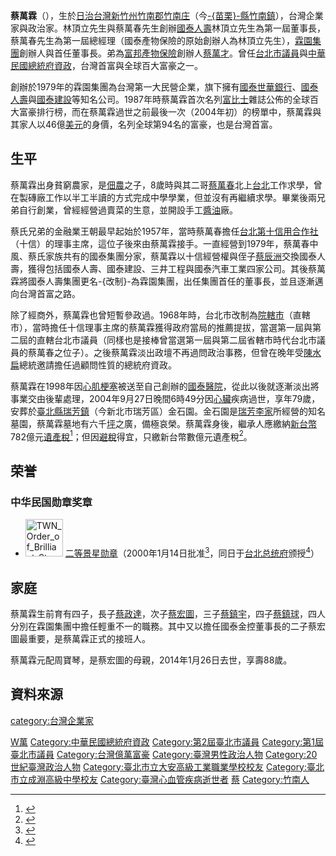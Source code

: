 {{Infobox_officeholder
| name = 蔡萬霖
| image name =
| 圖像說明 = 蔡萬霖資料照
| width = 200px
| sex = 男
| Native place = 
| now = 知名企業家
| period =
| party = {{無黨籍}}
| nationality = {{JPN-EMP}}（1924年–1945年）<br> {{ROC}}（1945年–2004年）
| date of birth = {{birth date|1924|11|10}}
| place of birth = {{TWN-JPN}}[[新竹州|新竹州]][[竹南郡|竹南郡]][[竹南街|竹南庄]]<br>（今[[苗栗縣|苗栗縣]][[竹南鎮|竹南鎮]]）
| date of death = {{death date and age|2004|9|27|1924|11|10}}
| place of death = {{TWN}}[[臺北市|臺北市]][[大安區_(臺北市)|大安區]]
| 墓地 =  {{TWN}}[[新北市|新北市]][[瑞芳區|瑞芳區]]金石園
| spouse = 周寶琴、蘇秀美
| children = 4子，包括：[[蔡宏圖|蔡宏圖]]
| educate =
*臺北商工專修學校（今[[大安高工|大安高工]]）畢業
*美國紐約聖若望大學名譽商學專士
| past =
*台北市議員
*霖園關係企業董事長
*國泰人壽保險股份有限公司名譽董事長
*國泰建設股份有限公司名譽董事長
*財團法人國泰綜合醫院董事長
*總統府資政<br><span style="color: blue;">（2000月05月20日-2004年5月20日）</span>
}}
'''蔡萬霖'''（{{bd|1924年|11月10日|2004年|9月27日|catIdx=T蔡}}），生於[[日治台灣|日治台灣]][[新竹州|新竹州]][[竹南郡|竹南郡]][[竹南街|竹南庄]]（今[[苗栗縣|-{苗栗}-縣]][[竹南鎮|竹南鎮]]），台灣企業家與政治家。林頂立先生與蔡萬春先生創辦[[國泰人壽|國泰人壽]]林頂立先生為第一屆董事長，蔡萬春先生為第一屆總經理（國泰產物保險的原始創辦人為林頂立先生），[[霖園集團|霖園集團]]創辦人與首任董事長。弟為[[富邦產物保險|富邦產物保險]]創辦人[[蔡萬才|蔡萬才]]。曾任[[台北市議員|台北市議員]]與[[中華民國總統府資政|中華民國總統府資政]]，台灣首富與全球百大富豪之一。

創辦於1979年的霖園集團為台灣第一大民營企業，旗下擁有[[國泰世華銀行|國泰世華銀行]]、[[國泰人壽|國泰人壽]]與[[國泰建設|國泰建設]]等知名公司。1987年時蔡萬霖首次名列[[富比士|富比士]]雜誌公佈的全球百大富豪排行榜，而在蔡萬霖過世之前最後一次（2004年初）的榜單中，蔡萬霖與其家人以46億[[美元|美元]]的身價，名列全球第94名的富豪，也是台灣首富。

==生平==

蔡萬霖出身貧窮農家，是[[佃農|佃農]]之子，8歲時與其二哥[[蔡萬春|蔡萬春]]北上[[台北|台北]]工作求學，曾在製磚廠工作以半工半讀的方式完成中學學業，但並沒有再繼續求學。畢業後兩兄弟自行創業，曾經經營過賣菜的生意，並開設手工[[醬油|醬油]]廠。

蔡氏兄弟的金融業王朝最早起始於1957年，當時蔡萬春擔任[[台北第十信用合作社|台北第十信用合作社]]（十信）的理事主席，這位子後來由蔡萬霖接手。一直經營到1979年，蔡萬春中風、蔡氏家族共有的國泰集團分家，蔡萬霖以十信經營權與侄子[[蔡辰洲|蔡辰洲]]交換國泰人壽，獲得包括國泰人壽、國泰建設、三井工程與國泰汽車工業四家公司。其後蔡萬霖將國泰人壽集團更名-{改制}-為霖園集團，出任集團首任的董事長，並且逐漸邁向台灣首富之路。

除了經商外，蔡萬霖也曾短暫參政過。1968年時，台北市改制為[[院轄市|院轄市]]（直轄市），當時擔任十信理事主席的蔡萬霖獲得政府當局的推薦提拔，當選第一屆與第二屆的直轄台北市議員（同樣也是接棒曾當選第一屆與第二屆省轄市時代台北市議員的蔡萬春之位子）。之後蔡萬霖淡出政壇不再過問政治事務，但曾在晚年受[[陳水扁|陳水扁]]總統邀請擔任過顧問性質的總統府資政。

蔡萬霖在1998年因[[心肌梗塞|心肌梗塞]]被送至自己創辦的[[國泰醫院|國泰醫院]]，從此以後就逐漸淡出將事業交由後輩處理，2004年9月27日晚間6時49分因[[心臟|心臟]]疾病過世，享年79歲，安葬於[[臺北縣_(1945年－2010年)|臺北縣]][[瑞芳區|瑞芳鎮]]（今新北市瑞芳區）金石園。金石園是[[瑞芳李家|瑞芳李家]]所經營的知名墓園，蔡萬霖墓地有六千[[坪|坪]]之廣，備極哀榮。蔡萬霖身後，繼承人應繳納[[新台幣|新台幣]]782億元[[遺產稅|遺產稅]]<ref>{{Cite web |url=http://www.nownews.com/2004/09/28/91-1691976.htm |title=蔡萬霖辭世　若無避稅　遺產稅高達782億 |accessdate=2011-01-27 |archive-date=2012-09-29 |archive-url=https://web.archive.org/web/20120929005500/http://www.nownews.com/2004/09/28/91-1691976.htm |dead-url=no }}</ref>；但因[[避稅|避稅]]得宜，只繳新台幣數億元遺產稅<ref>{{Cite web |url=http://news.taiwannet.com.tw/newsdata/showdetail1.php?ID=8123 |title=會計師估計 蔡萬霖財產 已移轉逾九成 |accessdate=2011-01-27 |archive-date=2014-09-03 |archive-url=https://web.archive.org/web/20140903160440/http://news.taiwannet.com.tw/newsdata/showdetail1.php?ID=8123 |dead-url=no }}</ref>。

==荣誉==
===中华民国勋章奖章===
* [[File:TWN_Order_of_Brilliant_Star_2Class_BAR.svg|60px]] [[景星勋章|二等景星勋章]]（2000年1月14日批准<ref>{{cite journal |title=總統令（華總二榮字第8910037690號） |url=https://twinfo.ncl.edu.tw/tiqry/hypage.cgi?HYPAGE=search/merge_pdf.hpg&dtd_id=12&type=g&sysid=H0000054&jid=79007133&vol=89012600&page=%E9%A0%8170 |journal=總統府公報 |publisher=總統府 |volume=第6319號 |date=2000-01-26 |page=70页 |access-date=2021-09-14 |archive-date=2021-09-14 |archive-url=https://web.archive.org/web/20210914021622/https://twinfo.ncl.edu.tw/tiqry/hypage.cgi?HYPAGE=search%2Fmerge_pdf.hpg&dtd_id=12&type=g&sysid=H0000054&jid=79007133&vol=89012600&page=%E9%A0%8170 |dead-url=no }}</ref>，同日于[[台北市|台北]][[总统府_(台湾)|总统府]]颁授<ref>{{cite web |url=https://www.president.gov.tw/NEWS/6363 |title=總統特頒二等景星勳章給霖園關係企業董事長蔡萬霖 |publisher=中华民国总统府 |date=2000-01-14 |accessdate=2021-08-29 |archive-date=2021-08-29 |archive-url=https://web.archive.org/web/20210829044420/https://www.president.gov.tw/NEWS/6363 |dead-url=no }}</ref>）

==家庭==
蔡萬霖生前育有四子，長子[[蔡政達|蔡政達]]，次子[[蔡宏圖|蔡宏圖]]，三子[[蔡鎮宇_(企業家)|蔡鎮宇]]，四子[[蔡鎮球|蔡鎮球]]，四人分別在霖園集團中擔任輕重不一的職務。其中又以擔任國泰金控董事長的二子蔡宏圖最重要，是蔡萬霖正式的接班人。

蔡萬霖元配周寶琴，是蔡宏圖的母親，2014年1月26日去世，享壽88歲。

==資料來源==
{{reflist}}
{{Authority control}}
{{DEFAULTSORT:Tsai蔡}}
{{Portal bar|台灣|企業|政治|人物}}
[[Category:蔡福安家族|W萬]]
[[category:台灣企業家|category:台灣企業家]]
[[Category:中華民國總統府資政|Category:中華民國總統府資政]]
[[Category:第2屆臺北市議員|Category:第2屆臺北市議員]]
[[Category:第1屆臺北市議員|Category:第1屆臺北市議員]]
[[Category:台灣億萬富豪|Category:台灣億萬富豪]]
[[Category:臺灣男性政治人物|Category:臺灣男性政治人物]]
[[Category:20世紀臺灣政治人物|Category:20世紀臺灣政治人物]]
[[Category:臺北市立大安高級工業職業學校校友|Category:臺北市立大安高級工業職業學校校友]]
[[Category:臺北市立成淵高級中學校友|Category:臺北市立成淵高級中學校友]]
[[Category:臺灣心血管疾病逝世者|Category:臺灣心血管疾病逝世者]]
[[Category:安葬於新北市者|蔡]]
[[Category:竹南人|Category:竹南人]]